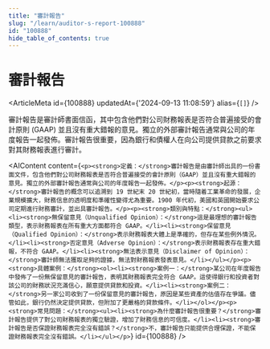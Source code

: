 ```yaml
---
title: "審計報告"
slug: "/learn/auditor-s-report-100888"
id: "100888"
hide_table_of_contents: true
---
```



# 審計報告

<ArticleMeta id={100888} updatedAt={'2024-09-13 11:08:59'} alias={`[]`} />
<div className='border-solid border-b border-t-0 my-4 border-[var(--ifm-color-gray-300)]' />

審計報告是審計師書面信函，其中包含他們對公司財務報表是否符合普遍接受的會計原則 (GAAP) 並且沒有重大錯報的意見。獨立的外部審計報告通常與公司的年度報告一起發佈。審計報告很重要，因為銀行和債權人在向公司提供貸款之前要求對其財務報表進行審計。

<AIContent content={`<p><strong>定義：</strong>審計報告是由審計師出具的一份書面文件，包含他們對公司財務報表是否符合普遍接受的會計原則（GAAP）並且沒有重大錯報的意見。獨立的外部審計報告通常與公司的年度報告一起發佈。</p><p><strong>起源：</strong>審計報告的概念可以追溯到 19 世紀末 20 世紀初，當時隨着工業革命的發展，企業規模擴大，財務信息的透明度和準確性變得尤為重要。1900 年代初，美國和英國開始要求公司定期進行財務審計，並出具審計報告。</p><p><strong>類別與特點：</strong><ul><li><strong>無保留意見（Unqualified Opinion）：</strong>這是最理想的審計報告類型，表示財務報表在所有重大方面都符合 GAAP。</li><li><strong>保留意見（Qualified Opinion）：</strong>表示財務報表大體上是準確的，但存在某些例外情況。</li><li><strong>否定意見（Adverse Opinion）：</strong>表示財務報表存在重大錯報，不符合 GAAP。</li><li><strong>無法表示意見（Disclaimer of Opinion）：</strong>審計師無法獲取足夠的證據，無法對財務報表發表意見。</li></ul></p><p><strong>具體案例：</strong><ol><li><strong>案例一：</strong>某公司在年度報告中發佈了一份無保留意見的審計報告，表明其財務報表完全符合 GAAP。這使得銀行和投資者對該公司的財務狀況充滿信心，願意提供貸款和投資。</li><li><strong>案例二：</strong>另一家公司收到了一份保留意見的審計報告，原因是某些資產的估值存在爭議。儘管如此，銀行仍然決定提供貸款，但附加了更嚴格的貸款條件。</li></ol></p><p><strong>常見問題：</strong><ul><li><strong>為什麼審計報告很重要？</strong>審計報告提供了對公司財務報表的獨立驗證，增加了財務信息的可信度。</li><li><strong>審計報告是否保證財務報表完全沒有錯誤？</strong>不，審計報告只能提供合理保證，不能保證財務報表完全沒有錯誤。</li></ul></p>`} id={100888} />

